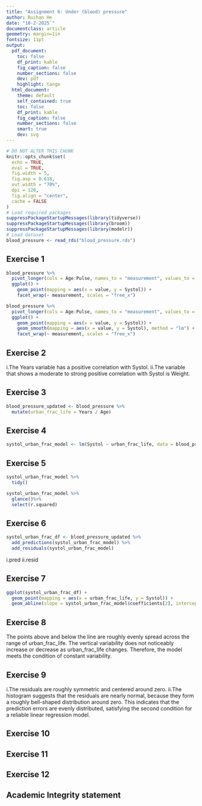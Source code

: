 ```yaml
---
title: "Assignment 6: Under (blood) pressure"
author: Ruihan He
date: "10-2-2025`"
documentclass: article
geometry: margin=1in
fontsize: 11pt
output:
  pdf_document:
    toc: false
    df_print: kable
    fig_caption: false
    number_sections: false
    dev: pdf
    highlight: tango
  html_document:
    theme: default
    self_contained: true
    toc: false
    df_print: kable
    fig_caption: false
    number_sections: false
    smart: true
    dev: svg
---
```


```r
# DO NOT ALTER THIS CHUNK
knitr::opts_chunk$set(
  echo = TRUE,
  eval = TRUE,
  fig.width = 5,
  fig.asp = 0.618,
  out.width = "70%",
  dpi = 120,
  fig.align = "center",
  cache = FALSE
)
# Load required packages
suppressPackageStartupMessages(library(tidyverse))
suppressPackageStartupMessages(library(broom))
suppressPackageStartupMessages(library(modelr))
# Load dataset
blood_pressure <- read_rds("blood_pressure.rds")
```

## Exercise 1 
```r
blood_pressure %>%
  pivot_longer(cols = Age:Pulse, names_to = "measurement", values_to = "value") %>%
  ggplot() +
    geom_point(mapping = aes(x = value, y = Systol)) +
    facet_wrap(~ measurement, scales = "free_x")
```

```r
blood_pressure %>%
  pivot_longer(cols = Age:Pulse, names_to = "measurement", values_to = "value") %>%
  ggplot() +
    geom_point(mapping = aes(x = value, y = Systol)) +
    geom_smooth(mapping = aes(x = value, y = Systol), method = "lm") +
    facet_wrap(~ measurement, scales = "free_x")
```


## Exercise 2
i.The Years variable has a positive correlation with Systol.
ii.The variable that shows a moderate to strong positive correlation with Systol is Weight.



## Exercise 3
```r
blood_pressure_updated <- blood_pressure %>%
  mutate(urban_frac_life = Years / Age)
```




## Exercise 4
```r
systol_urban_frac_model <- lm(Systol ~ urban_frac_life, data = blood_pressure_updated)
```




## Exercise 5
```r
systol_urban_frac_model %>%
  tidy()
```

```r
systol_urban_frac_model %>%
  glance()%>%
  select(r.squared)
```



## Exercise 6
```r
systol_urban_frac_df <- blood_pressure_updated %>%
  add_predictions(systol_urban_frac_model) %>%
  add_residuals(systol_urban_frac_model)
```
i.pred
ii.resid



## Exercise 7
```r
ggplot(systol_urban_frac_df) +
  geom_point(mapping = aes(x = urban_frac_life, y = Systol)) +
  geom_abline(slope = systol_urban_frac_model$coefficients[2], intercept = systol_urban_frac_model$coefficients[1])
```




## Exercise 8
The points above and below the line are roughly evenly spread across the range of urban_frac_life. The vertical variability does not noticeably increase or decrease as urban_frac_life changes. Therefore, the model meets the condition of constant variability.



## Exercise 9
i.The residuals are roughly symmetric and centered around zero.
ii.The histogram suggests that the residuals are nearly normal, because they form a roughly bell-shaped distribution around zero. This indicates that the prediction errors are evenly distributed, satisfying the second condition for a reliable linear regression model.



## Exercise 10




## Exercise 11




## Exercise 12




## Academic Integrity statement

